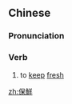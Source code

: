 {{also|保鲜}}
==Chinese==
{{zh-forms|s=保鲜}}

===Pronunciation===
{{zh-pron
|m=bǎoxiān
|c=bou2 sin1
|cat=v
}}

===Verb===
{{zh-verb}}

# to [[keep]] [[fresh]]
#: {{zh-x|雞蛋 在 冰箱 裡 應該 如何 放 才 更 容易 保鮮？|How should eggs be placed in the refrigerator to ensure they '''stay fresh'''?}}

[[zh:保鮮]]